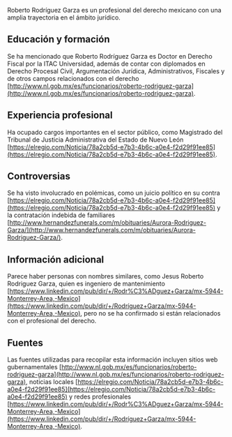 Roberto Rodríguez Garza es un profesional del derecho mexicano con una amplia trayectoria en el ámbito jurídico. 
## Educación y formación
Se ha mencionado que Roberto Rodríguez Garza es Doctor en Derecho Fiscal por la ITAC Universidad, además de contar con diplomados en Derecho Procesal Civil, Argumentación Jurídica, Administrativos, Fiscales y de otros campos relacionados con el derecho [http://www.nl.gob.mx/es/funcionarios/roberto-rodriguez-garza](http://www.nl.gob.mx/es/funcionarios/roberto-rodriguez-garza).
## Experiencia profesional
Ha ocupado cargos importantes en el sector público, como Magistrado del Tribunal de Justicia Administrativa del Estado de Nuevo León [https://elregio.com/Noticia/78a2cb5d-e7b3-4b6c-a0e4-f2d29f91ee85](https://elregio.com/Noticia/78a2cb5d-e7b3-4b6c-a0e4-f2d29f91ee85).
## Controversias
Se ha visto involucrado en polémicas, como un juicio político en su contra [https://elregio.com/Noticia/78a2cb5d-e7b3-4b6c-a0e4-f2d29f91ee85](https://elregio.com/Noticia/78a2cb5d-e7b3-4b6c-a0e4-f2d29f91ee85) y la contratación indebida de familiares [http://www.hernandezfunerals.com/m/obituaries/Aurora-Rodriguez-Garza/](http://www.hernandezfunerals.com/m/obituaries/Aurora-Rodriguez-Garza/).
## Información adicional
Parece haber personas con nombres similares, como Jesus Roberto Rodriguez Garza, quien es ingeniero de mantenimiento [https://www.linkedin.com/pub/dir/+/Rodr%C3%ADguez+Garza/mx-5944-Monterrey-Area,-Mexico](https://www.linkedin.com/pub/dir/+/Rodríguez+Garza/mx-5944-Monterrey-Area,-Mexico), pero no se ha confirmado si están relacionados con el profesional del derecho.
## Fuentes
Las fuentes utilizadas para recopilar esta información incluyen sitios web gubernamentales [http://www.nl.gob.mx/es/funcionarios/roberto-rodriguez-garza](http://www.nl.gob.mx/es/funcionarios/roberto-rodriguez-garza), noticias locales [https://elregio.com/Noticia/78a2cb5d-e7b3-4b6c-a0e4-f2d29f91ee85](https://elregio.com/Noticia/78a2cb5d-e7b3-4b6c-a0e4-f2d29f91ee85) y redes profesionales [https://www.linkedin.com/pub/dir/+/Rodr%C3%ADguez+Garza/mx-5944-Monterrey-Area,-Mexico](https://www.linkedin.com/pub/dir/+/Rodríguez+Garza/mx-5944-Monterrey-Area,-Mexico).